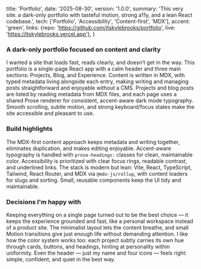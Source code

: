   title: 'Portfolio',
  date: '2025-08-30',
  version: '1.0.0',
  summary: 'This very site: a dark-only portfolio with tasteful motion, strong a11y, and a lean React codebase.',
  tech: ['Portfolio', 'Accessibility', 'Content-first', 'MDX'],
  accent: 'green',
  links: {repo: 'https://github.com/itskylebrooks/portfolio', live: 'https://itskylebrooks.vercel.app'},
}

### A dark-only portfolio focused on content and clarity

I wanted a site that loads fast, reads clearly, and doesn’t get in the way. This portfolio is a single-page React app with a calm header and three main sections: Projects, Blog, and Experience. Content is written in MDX, with typed metadata living alongside each entry, making writing and managing posts straightforward and enjoyable without a CMS. Projects and blog posts are listed by reading metadata from MDX files, and each page uses a shared Prose renderer for consistent, accent-aware dark mode typography. Smooth scrolling, subtle motion, and strong keyboard/focus states make the site accessible and pleasant to use.

### Build highlights

The MDX-first content approach keeps metadata and writing together, eliminates duplication, and makes editing enjoyable. Accent-aware typography is handled with `prose-headings:` classes for clean, maintainable color. Accessibility is prioritized with clear focus rings, readable contrast, and underlined links. The stack is modern but lean: Vite, React, TypeScript, Tailwind, React Router, and MDX via `@mdx-js/rollup`, with content loaders for slugs and sorting. Small, reusable components keep the UI tidy and maintainable.

### Decisions I'm happy with

Keeping everything on a single page turned out to be the best choice — it keeps the experience grounded and fast, like a personal workspace instead of a product site. The minimalist layout lets the content breathe, and small Motion transitions give just enough life without demanding attention. I like how the color system works too: each project subtly carries its own hue through cards, buttons, and headings, hinting at personality within uniformity. Even the header — just my name and four icons — feels right: simple, confident, and quiet in the best way.